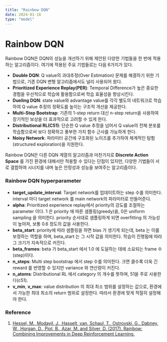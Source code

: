```yaml
---
title: "Rainbow DQN"
date: 2024-01-16
type: "model"
---
```


# Rainbow DQN

Rainbow DQN은 DQN의 성능을 개선하기 위해 제안된 다양한 기법들을 한 번에 적용하는 알고리즘이다. 여기에 적용된 주요 기법들로는 다음 6가지가 있다.

- **Double DQN**: Q value의 과대추정(Over Estimation) 문제를 해결하기 위한 기법으로, 기존 DQN 변형 알고리즘에서도 널리 사용되어 왔다.
- **Prioritized Experience Replay(PER)**: Temporal Difference가 높은 중요한 경험을 우선적으로 학습에 활용함으로써 학습 효율성을 향상시킨다.
- **Dueling DQN**: state value와 advantage value를 각각 별도의 네트워크로 학습하여 Q value 추정의 정확도를 높이는 구조적 개선을 제공한다.
- **Multi-Step Bootstrap**: 기존의 1-step return 대신 n-step return을 사용하여 장기적인 보상을 더 효과적으로 고려할 수 있게 한다.
- **Distributional RL(C51)**: 단순한 Q value 추정을 넘어서 Q value의 전체 분포를 학습함으로써 보다 정확하고 풍부한 가치 함수 근사를 가능하게 한다.
- **Noisy Network**: 파라미터 공간에 구조화된 노이즈를 추가하여 체계적인 탐험(structured exploration)을 지원한다.

Rainbow DQN은 다른 DQN 계열의 알고리즘과 마찬가지로 **Discrete Action Space** 를 가진 환경에 대해서만 적용할 수 있다는 단점이 있지만, 다양한 기법들이 서로 결합하여 시너지를 내며 높은 안정성과 성능을 보여주는 알고리즘이다.

### Rainbow DQN hyperparameter

- **target_update_interval**:  Target network를 업데이트하는 step 수를 의미한다. interval 마다 target network 를 main network의 파라미터로 만들어준다.
- **alpha**:  Prioritized experience replay에서 priority의 강도를 조절하는 parameter 이다. 1 은 priority 에 따른 샘플링(greedy)을, 0은 uniform sampling 을 의미한다. priority 순서대로 샘플링하게 되면 overfitting 의 가능성이 높아져, 보통 0.6 정도의 값을 사용한다.
- **beta_start**: priority에 따라 샘플링을 하면 bias 가 생기게 되는데, beta 는 이를 보정하는 역할을 하며, beta_start 는 그 시작 값을 의미한다. 학습이 진행됨에 따라 그 크기가 지속적으로 커진다.
- **beta_frames**: beta 가 beta_start 에서 1.0 에 도달하는 데에 소요되는 frame 수(step)이다.
- **n_steps**: Multi step bootstrap 에서 step 수를 의미한다. 크면  클수록 더욱 긴 reward 를 반영할 수 있지만 variance 와 연산량이 커진다.
- **n_atoms**: Distributional RL 에서 category 의 개수를 뜻하며, 51을 주로 사용한다(c51).
- **v_min**, **v_max**: value distribution 의 최대 최소 범위를 설정하는 값으로, 환경에서 가능한 최대 최소의 return 범위로 설정한다. 따라서 환경에 맞게 적절히 설정해야 한다.

### Reference

1. [Hessel, M., Modayil, J., Hasselt, van, Schaul, T., Ostrovski, G., Dabney, W., Horgan, D., Piot, B., Azar, M. and Silver, D. (2017). Rainbow: Combining Improvements in Deep Reinforcement Learning.](<https://arxiv.org/abs/1710.02298>)
